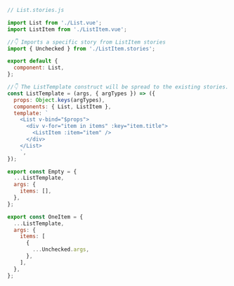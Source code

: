 ```js
// List.stories.js

import List from './List.vue';
import ListItem from './ListItem.vue';

//👇 Imports a specific story from ListItem stories
import { Unchecked } from './ListItem.stories';

export default {
  component: List,
};

//👇 The ListTemplate construct will be spread to the existing stories.
const ListTemplate = (args, { argTypes }) => ({
  props: Object.keys(argTypes),
  components: { List, ListItem },
  template: `
    <List v-bind="$props">
      <div v-for="item in items" :key="item.title">
        <ListItem :item="item" />
      </div>
    </List>
    `,
});

export const Empty = {
  ...ListTemplate,
  args: {
    items: [],
  },
};

export const OneItem = {
  ...ListTemplate,
  args: {
    items: [
      {
        ...Unchecked.args,
      },
    ],
  },
};
```
